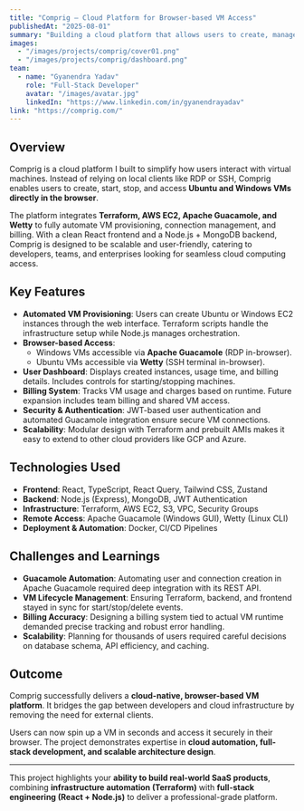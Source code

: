 ---
title: "Comprig – Cloud Platform for Browser-based VM Access"
publishedAt: "2025-08-01"
summary: "Building a cloud platform that allows users to create, manage, and access Ubuntu/Windows virtual machines entirely from the browser, with automated provisioning, billing, and secure access through Apache Guacamole and Wetty."
images:
  - "/images/projects/comprig/cover01.png"
  - "/images/projects/comprig/dashboard.png"
team:
  - name: "Gyanendra Yadav"
    role: "Full-Stack Developer"
    avatar: "/images/avatar.jpg"
    linkedIn: "https://www.linkedin.com/in/gyanendrayadav"
link: "https://comprig.com/"
---

## Overview

Comprig is a cloud platform I built to simplify how users interact with virtual machines. Instead of relying on local clients like RDP or SSH, Comprig enables users to create, start, stop, and access **Ubuntu and Windows VMs directly in the browser**.  

The platform integrates **Terraform, AWS EC2, Apache Guacamole, and Wetty** to fully automate VM provisioning, connection management, and billing. With a clean React frontend and a Node.js + MongoDB backend, Comprig is designed to be scalable and user-friendly, catering to developers, teams, and enterprises looking for seamless cloud computing access.

## Key Features

- **Automated VM Provisioning**: Users can create Ubuntu or Windows EC2 instances through the web interface. Terraform scripts handle the infrastructure setup while Node.js manages orchestration.
- **Browser-based Access**: 
  - Windows VMs accessible via **Apache Guacamole** (RDP in-browser).
  - Ubuntu VMs accessible via **Wetty** (SSH terminal in-browser).
- **User Dashboard**: Displays created instances, usage time, and billing details. Includes controls for starting/stopping machines.
- **Billing System**: Tracks VM usage and charges based on runtime. Future expansion includes team billing and shared VM access.
- **Security & Authentication**: JWT-based user authentication and automated Guacamole integration ensure secure VM connections.
- **Scalability**: Modular design with Terraform and prebuilt AMIs makes it easy to extend to other cloud providers like GCP and Azure.

## Technologies Used

- **Frontend**: React, TypeScript, React Query, Tailwind CSS, Zustand  
- **Backend**: Node.js (Express), MongoDB, JWT Authentication  
- **Infrastructure**: Terraform, AWS EC2, S3, VPC, Security Groups  
- **Remote Access**: Apache Guacamole (Windows GUI), Wetty (Linux CLI)  
- **Deployment & Automation**: Docker, CI/CD Pipelines  

## Challenges and Learnings

- **Guacamole Automation**: Automating user and connection creation in Apache Guacamole required deep integration with its REST API.  
- **VM Lifecycle Management**: Ensuring Terraform, backend, and frontend stayed in sync for start/stop/delete events.  
- **Billing Accuracy**: Designing a billing system tied to actual VM runtime demanded precise tracking and robust error handling.  
- **Scalability**: Planning for thousands of users required careful decisions on database schema, API efficiency, and caching.  

## Outcome

Comprig successfully delivers a **cloud-native, browser-based VM platform**. It bridges the gap between developers and cloud infrastructure by removing the need for external clients.  

Users can now spin up a VM in seconds and access it securely in their browser. The project demonstrates expertise in **cloud automation, full-stack development, and scalable architecture design**.

---

This project highlights your **ability to build real-world SaaS products**, combining **infrastructure automation (Terraform)** with **full-stack engineering (React + Node.js)** to deliver a professional-grade platform.
